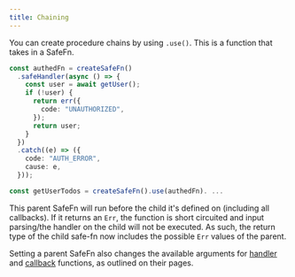 ```yaml
---
title: Chaining
---
```


You can create procedure chains by using `.use()`. This is a function that takes in a SafeFn.

```ts
const authedFn = createSafeFn()
  .safeHandler(async () => {
    const user = await getUser();
    if (!user) {
      return err({
        code: "UNAUTHORIZED",
      });
      return user;
    }
  })
  .catch((e) => ({
    code: "AUTH_ERROR",
    cause: e,
  }));

const getUserTodos = createSafeFn().use(authedFn). ...
```

This parent SafeFn will run before the child it's defined on (including all callbacks). If it returns an `Err`, the function is short circuited and input parsing/the handler on the child will not be executed. As such, the return type of the child safe-fn now includes the possible `Err` values of the parent.

Setting a parent SafeFn also changes the available arguments for [handler](/docs/create/handler) and [callback](/docs/create/callbacks) functions, as outlined on their pages.
